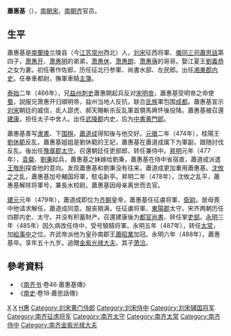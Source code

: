'''蕭惠基'''（{{bd|430年||488年||}}），[[南朝宋|南朝宋]]、[[南朝齐|南朝齐]]官员。
==生平==
蕭惠基是[[南蘭陵郡|南蘭陵]]兰陵县（今[[江苏|江苏]][[常州|常州]]西北）人，[[刘宋|刘宋]]征西将軍、[[儀同三司|儀同三司]][[蕭思話|蕭思話]]第四子，[[萧惠开|萧惠开]]、[[萧惠明|萧惠明]]的弟弟，[[萧惠休|萧惠休]]、[[萧惠朗|萧惠朗]]、[[萧惠蒨|萧惠蒨]]的哥哥。娶江夏王[[劉義恭|劉義恭]]之女为妻。初任著作佐郎，历任征北行参軍、尚書水部、左民郎。出任[[湘東郡|湘東郡]][[内史|内史]]。任奉車都尉，撫軍車騎[[主簿|主簿]]。

[[泰始_(刘宋)|泰始]]二年（466年），兄[[益州|益州]][[刺史|刺史]]蕭惠開起兵反对[[宋明帝|宋明帝]]，蕭惠基受明帝之命使[[蜀|蜀]]，説服兄萧惠开归順明帝，益州当地人反抗，联合[[氐族|氐族]]軍包围[[成都|成都]]。蕭惠基宣示[[刘宋|刘宋]]朝廷的威信，氐人邵虎、郝天賜斬杀反乱軍首領馬興怀後投降。蕭惠基被召還[[建康|建康]]，担任太子中舍人。出任[[武陵郡|武陵郡]]内史，后为[[中書|中書]][[黄門郎|黄門郎]]。

蕭惠基善写[[隶書|隶書]]、下[[围棋|围棋]]，[[蕭道成|蕭道成]]得知後与他交好。[[元徽|元徽]]二年（474年），桂陽王[[劉休範|劉休範]]反乱，蕭惠基姐姐是劉休範的王妃，蕭惠基在蕭道成属下为軍副，跟随討伐反乱。後出任[[豫章郡|豫章郡]][[太守|太守]]。召還朝廷任吏部郎，转任兼侍中。[[昇明|昇明]]元年（477年），[[袁粲|袁粲]]、[[劉秉|劉秉]]起兵，蕭惠基之妹嫁给劉秉，蕭惠基在侍中省宿直，蕭道成派遣[[王敬則|王敬則]]探查他的意向。发现蕭惠基和劉秉没有往来，蕭道成更加重用蕭惠基。[[沈攸之|沈攸之]]之乱，蕭惠基加号輔国将軍，駐屯新亭。昇明二年（478年），沈攸之乱平，蕭惠基解除将軍号，兼長水校尉。蕭惠基因母亲离世而去官。

[[建元_(南齐)|建元]]元年（479年），蕭道成即位为[[齐朝|齐朝]]皇帝，蕭惠基任征虜将軍、[[衛尉|衛尉]]。居母喪中他请求解任，蕭道成同意。服丧期满，任征虜将軍、[[東陽郡|東陽郡]]太守。宋齐两朝历任四郡内史、太守。并没有积蓄財产。召還建康後为[[都官尚書|都官尚書]]、转任掌[[吏部|吏部]]。[[永明|永明]]三年（485年）因久病改任侍中，受号驍騎将軍。永明五年（487年），转任[[太常|太常]]，加[[給事中|給事中]]之位。齐武帝派他为皇孙南郡王[[蕭昭業|蕭昭業]]加冠。永明六年（488年），蕭惠基卒。享年五十九岁。追贈[[金紫光禄大夫|金紫光禄大夫]]。其子[[萧洽|萧洽]]。
== 參考資料 ==
*《[[南齐书|南齐书]]·卷46·蕭惠基傳》
*《[[南史|南史]]·卷18·蕭思話傳》

[[Category:刘宋太守|X]]
[[Category:南北朝書法家|X]]
[[Category:蘭陵蕭氏|H惠]]
[[Category:刘宋黄门侍郎|Category:刘宋黄门侍郎]]
[[Category:刘宋侍中|Category:刘宋侍中]]
[[Category:刘宋辅国将军|Category:刘宋辅国将军]]
[[Category:南齐征虏将军|Category:南齐征虏将军]]
[[Category:南齐太守|Category:南齐太守]]
[[Category:南齐太常|Category:南齐太常]]
[[Category:南齐侍中|Category:南齐侍中]]
[[Category:南齐金紫光禄大夫|Category:南齐金紫光禄大夫]]